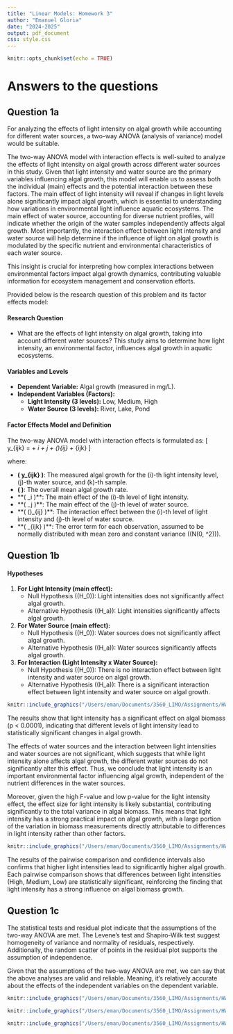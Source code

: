 ```yaml
---
title: "Linear Models: Homework 3"
author: "Emanuel Gloria"
date: "2024-2025"
output: pdf_document
css: style.css
---
```


```r
knitr::opts_chunk$set(echo = TRUE)
```
# Answers to the questions

## Question 1a
For analyzing the effects of light intensity on algal growth while accounting for different water sources, a two-way ANOVA (analysis of variance) model would be suitable.

The two-way ANOVA model with interaction effects is well-suited to analyze the effects of light intensity on algal growth across different water sources in this study. Given that light intensity and water source are the primary variables influencing algal growth, this model will enable us to assess both the individual (main) effects and the potential interaction between these factors. The main effect of light intensity will reveal if changes in light levels alone significantly impact algal growth, which is essential to understanding how variations in environmental light influence aquatic ecosystems. The main effect of water source, accounting for diverse nutrient profiles, will indicate whether the origin of the water samples independently affects algal growth. Most importantly, the interaction effect between light intensity and water source will help determine if the influence of light on algal growth is modulated by the specific nutrient and environmental characteristics of each water source.

This insight is crucial for interpreting how complex interactions between environmental factors impact algal growth dynamics, contributing valuable information for ecosystem management and conservation efforts.

Provided below is the research question of this problem and its factor effects model:

#### Research Question

- What are the effects of light intensity on algal growth, taking into account different water sources? This study aims to determine how light intensity, an environmental factor, influences algal growth in aquatic ecosystems.

#### Variables and Levels

- **Dependent Variable:** Algal growth (measured in mg/L).
- **Independent Variables (Factors):**
  - **Light Intensity (3 levels):** Low, Medium, High
  - **Water Source (3 levels):** River, Lake, Pond

#### Factor Effects Model and Definition

The two-way ANOVA model with interaction effects is formulated as:
\[
y_{ijk} = \mu + \alpha_i + \beta_j + (\alpha \beta)_{ij} + \epsilon_{ijk}
\]

where:

- **\( y_{ijk} \)**: The measured algal growth for the \(i\)-th light intensity level, \(j\)-th water source, and \(k\)-th sample.
- **\( \mu \)**: The overall mean algal growth rate.
- **\( \alpha_i \)**: The main effect of the \(i\)-th level of light intensity.
- **\( \beta_j \)**: The main effect of the \(j\)-th level of water source.
- **\( (\alpha \beta)_{ij} \)**: The interaction effect between the \(i\)-th level of light intensity and \(j\)-th level of water source.
- **\( \epsilon_{ijk} \)**: The error term for each observation, assumed to be normally distributed with mean zero and constant variance (\(N(0, \sigma^2)\)).

## Question 1b

#### Hypotheses

1. **For Light Intensity (main effect):**
   - Null Hypothesis (\(H_0\)): Light intensities does not significantly affect algal growth.
   - Alternative Hypothesis (\(H_a\)): Light intensities significantly affects algal growth.

2. **For Water Source (main effect):**
   - Null Hypothesis (\(H_0\)): Water sources does not significantly affect algal growth.
   - Alternative Hypothesis (\(H_a\)): Water sources significantly affects algal growth.

3. **For Interaction (Light Intensity x Water Source):**
   - Null Hypothesis (\(H_0\)): There is no interaction effect between light intensity and water source on algal growth.
   - Alternative Hypothesis (\(H_a\)): There is a significant interaction effect between light intensity and water source on algal growth.

```r
knitr::include_graphics("/Users/eman/Documents/3560_LIMO/Assignments/HW3/ANOVA.png")
```


The results show that light intensity has a significant effect on algal biomass (p < 0.0001), indicating that different levels of light intensity lead to statistically significant changes in algal growth.

The effects of water sources and the interaction between light intensities and water sources are not significant, which suggests that while light intensity alone affects algal growth, the different water sources do not significantly alter this effect. Thus, we conclude that light intensity is an important environmental factor influencing algal growth, independent of the nutrient differences in the water sources.

Moreover, given the high F-value and low p-value for the light intensity effect, the effect size for light intensity is likely substantial, contributing significantly to the total variance in algal biomass. This means that light intensity has a strong practical impact on algal growth, with a large portion of the variation in biomass measurements directly attributable to differences in light intensity rather than other factors.

```r
knitr::include_graphics("/Users/eman/Documents/3560_LIMO/Assignments/HW3/TUKEY.png")
```
The results of the pairwise comparison and confidence intervals also confirms that higher light intensities lead to significantly higher algal growth. Each pairwise comparison shows that differences between light intensities (High, Medium, Low) are statistically significant, reinforcing the finding that light intensity has a strong influence on algal biomass growth.

## Question 1c

The statistical tests and residual plot indicate that the assumptions of the two-way ANOVA are met. The Levene's test and Shapiro-Wilk test suggest homogeneity of variance and normality of residuals, respectively. Additionally, the random scatter of points in the residual plot supports the assumption of independence.

Given that the assumptions of the two-way ANOVA are met, we can say that the above analyses are valid and reliable. Meaning, it's relatively accurate about the effects of the independent variables on the dependent variable.

```r
knitr::include_graphics("/Users/eman/Documents/3560_LIMO/Assignments/HW3/NORMALITY.png")
```

```r
knitr::include_graphics("/Users/eman/Documents/3560_LIMO/Assignments/HW3/HOMOGENEITY.png")
```

```r
knitr::include_graphics("/Users/eman/Documents/3560_LIMO/Assignments/HW3/INDEPENDENCE.png")
```
